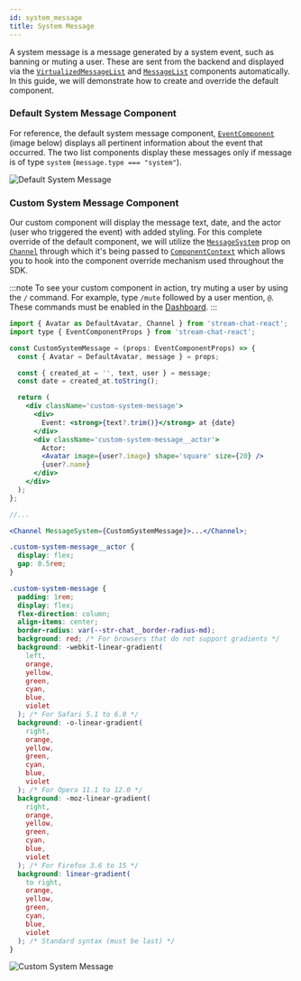 ```yaml
---
id: system_message
title: System Message
---
```



A system message is a message generated by a system event, such as banning or muting a user. These are sent from the backend and displayed via the [`VirtualizedMessageList`](../../components/core-components/virtualized-list.mdx) and [`MessageList`](../../components/core-components/message-list.mdx) components automatically. In this guide, we will demonstrate how to create and override the default component.

### Default System Message Component

For reference, the default system message component, [`EventComponent`](https://github.com/GetStream/stream-chat-react/blob/master/src/components/EventComponent/EventComponent.tsx) (image below) displays all pertinent information about the event that occurred. The two list components display these messages only if message is of type `system` (`message.type === "system"`).

![Default System Message](../../assets/default-system-message.png)

### Custom System Message Component

Our custom component will display the message text, date, and the actor (user who triggered the event) with added styling. For this complete override of the default component, we will utilize the [`MessageSystem`](../../components/core-components/channel.mdx#messagesystem) prop on [`Channel`](../../components/core-components/channel.mdx) through which it's being passed to [`ComponentContext`](../../components/contexts/component-context.mdx) which allows you to hook into the component override mechanism used throughout the SDK.

:::note
To see your custom component in action, try muting a user by using the `/` command. For example, type `/mute` followed by a user mention, `@`. These commands must be enabled in the [Dashboard](https://dashboard.getstream.io/).
:::

<Tabs groupId="example">
<TabItem value="js" label="React">

```jsx
import { Avatar as DefaultAvatar, Channel } from 'stream-chat-react';
import type { EventComponentProps } from 'stream-chat-react';

const CustomSystemMessage = (props: EventComponentProps) => {
  const { Avatar = DefaultAvatar, message } = props;

  const { created_at = '', text, user } = message;
  const date = created_at.toString();

  return (
    <div className='custom-system-message'>
      <div>
        Event: <strong>{text?.trim()}</strong> at {date}
      </div>
      <div className='custom-system-message__actor'>
        Actor:
        <Avatar image={user?.image} shape='square' size={20} />
        {user?.name}
      </div>
    </div>
  );
};

//...

<Channel MessageSystem={CustomSystemMessage}>...</Channel>;
```

</TabItem>

<TabItem value="css" label="CSS">

```css
.custom-system-message__actor {
  display: flex;
  gap: 0.5rem;
}

.custom-system-message {
  padding: 1rem;
  display: flex;
  flex-direction: column;
  align-items: center;
  border-radius: var(--str-chat__border-radius-md);
  background: red; /* For browsers that do not support gradients */
  background: -webkit-linear-gradient(
    left,
    orange,
    yellow,
    green,
    cyan,
    blue,
    violet
  ); /* For Safari 5.1 to 6.0 */
  background: -o-linear-gradient(
    right,
    orange,
    yellow,
    green,
    cyan,
    blue,
    violet
  ); /* For Opera 11.1 to 12.0 */
  background: -moz-linear-gradient(
    right,
    orange,
    yellow,
    green,
    cyan,
    blue,
    violet
  ); /* For Firefox 3.6 to 15 */
  background: linear-gradient(
    to right,
    orange,
    yellow,
    green,
    cyan,
    blue,
    violet
  ); /* Standard syntax (must be last) */
}
```

</TabItem>

</Tabs>

![Custom System Message](../../assets/custom-system-message.png)
